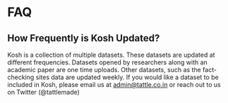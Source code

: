 # FAQ

## How Frequently is Kosh Updated?

Kosh is a collection of multiple datasets. These datasets are
updated at different frequencies. Datasets opened by researchers
along with an academic paper are one time uploads. Other datasets,
such as the fact-checking sites data are updated weekly. If you
would like a dataset to be included in Kosh, please email us at
admin@tattle.co.in or reach out to us on Twitter (@tattlemade)

